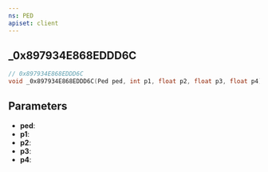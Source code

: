 ```yaml
---
ns: PED
apiset: client
---
```

## _0x897934E868EDDD6C

```c
// 0x897934E868EDDD6C
void _0x897934E868EDDD6C(Ped ped, int p1, float p2, float p3, float p4);
```


## Parameters
* **ped**:
* **p1**:
* **p2**:
* **p3**:
* **p4**: